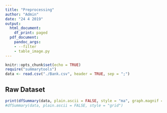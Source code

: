 ```yaml
---
title: "Preprocessing"
author: "Admin"
date: "24 4 2019"
output:
  html_document:
    df_print: paged
  pdf_document:
    pandoc_args:
    - --filter
    - table_image.py
---
```


```r
knitr::opts_chunk$set(echo = TRUE)
require("summarytools")
data <- read.csv("./Bank.csv", header = TRUE, sep = ";")
```

## Raw Dataset

```r
print(dfSummary(data, plain.ascii = FALSE, style = "ma", graph.magnif = 0.75, tmp.img.dir = "/tmp"))
#dfSummary(data, plain.ascii = FALSE, style = "grid")
```
